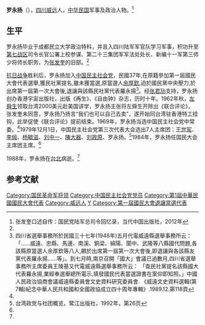 '''罗永扬'''（{{bd|1912年||1988年|}}），[[四川|四川]][[威远|威远]]人，[[中华民国|中华民国]]军事及政治人物。<ref name=zfk>张发奎口述自传：国民党陆军总司令回忆录，当代中国出版社，2012年</ref>

==生平==
罗永扬毕业于成都民立大学政治特科，并且入四川陆军军官队学习军事，积功升至[[抗日战争第七战区|第七战区]]司令长官公署上校参谋、第二十三集团军军法处处长、新编十一军第三师少将师长职务，为[[张发奎|张发奎]]的旧部。<ref name=zfk/>

[[抗日战争|抗日战争]]胜利后，罗永扬加入[[中国民主社会党|中国民主社会党]]，民國37年,在原籍參加第一屆國民大會代表選舉,獲民社黨提名,雖未獲當選,原當選人[[余厚欽|余厚欽]],迫於國民黨中央壓力,於出席第一屆第一次大會後,退讓與該縣民社黨代表羅永揚<ref>四川省選舉事務所於民國三十七年(1948年)五月代電威遠縣選舉事務所云：「……威遠、忠縣、馬邊、南溪、銅梁、綿陽、閬中、武隆等八縣國代問題,各該縣原當選人余厚欽等八人,願於出席第一屆第一次大會後,即退讓與各該縣友黨代表羅永揚……等」。到七月時,南京召開「國大」會議已過數月,四川省選舉事務所主席委員王陵基又代電威遠縣選舉事務所云： 「查民社黨提名該縣國大代表羅永揚,業經奉選舉總所電示,填發國民代表當選證書在案仰即知照。」中國人民政治協商會議威遠縣委員會文史資料研究委員會. 《威遠文史資料選輯(第7輯)紀念中華人民共和國和全國政協成立四十周年專輯》.1989.12.第118頁</ref>。经[[张君劢|张君劢]]支持，罗永扬创办香港宇宙出版社，出版《再生》、《自由钟》杂志，历时十年。1962年秋，[[左舜生|左舜生]]领取台湾2000美元赴美国讲学，罗永扬主张将左舜生开除出《联合评论》，张发奎未同意，罗永扬乃扬言“我们也可以自己去卖”，遂开始同台湾驻香港特工挂钩，此举促使《联合评论》提前结束。1969年，罗永扬当选中国民主社会党中常委。<ref name=zfk/>1979年12月1日，中国民主社会党第三次代表大会选出7人主席团：[[王世宪|王世宪]]、[[李缎|李缎]]、[[杨毓滋|杨毓滋]]、[[刘中一_(民社党)|刘中一]]、[[陈大器_(民國)|陳大器]]、[[刘政原|刘政原]]、罗永扬。<ref>台湾政党与社团概览，鹭江出版社，1992年，第26页</ref>1984年，罗永扬任国民大会主席团主席。<ref name=zfk/>

1988年，罗永扬在[[台北|台北]]病逝。<ref name=zfk/>

==参考文献==
{{reflist}}

{{DEFAULTSORT:Luo罗}}
[[Category:国民革命军将领|Category:国民革命军将领]]
[[Category:中国民主社会党党员|Category:中国民主社会党党员]]
[[Category:第1屆中華民國國民大會代表|Category:第1屆中華民國國民大會代表]]
[[Category:威远人|Category:威远人]]
[[Category:罗姓|Y]]
[[Category:第一屆國民大會退讓當選代表|Category:第一屆國民大會退讓當選代表]]